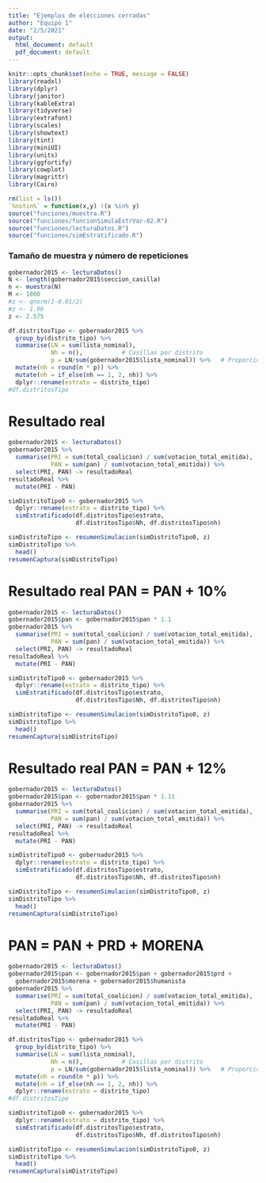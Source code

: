 ```yaml
---
title: "Ejemplos de elecciones cerradas"
author: "Equipo 1"
date: "2/5/2021"
output:
  html_document: default
  pdf_document: default
---
```


```r
knitr::opts_chunk$set(echo = TRUE, message = FALSE)
library(readxl)
library(dplyr)
library(janitor)
library(kableExtra)
library(tidyverse)
library(extrafont)
library(scales)
library(showtext)
library(tint)
library(miniUI)
library(units)
library(ggfortify)
library(cowplot)
library(magrittr)
library(Cairo)
```

```r
rm(list = ls())
`%notin%` = function(x,y) !(x %in% y)
source("funciones/muestra.R")
source("funciones/funcionSimulaEstrVar-02.R")
source("funciones/lecturaDatos.R")
source("funciones/simEstratificado.R")
```

### Tamaño de muestra y número de repeticiones

```r
gobernador2015 <- lecturaDatos()
N <- length(gobernador2015$seccion_casilla)
n <- muestra(N)
M <- 1000
#z <- qnorm(1-0.01/2)
#z <- 1.96
z <- 2.575
```

```r
df.distritosTipo <- gobernador2015 %>%
  group_by(distrito_tipo) %>%
  summarise(LN = sum(lista_nominal),
            Nh = n(),           # Casillas por distrito
            p = LN/sum(gobernador2015$lista_nominal)) %>%   # Proporción
  mutate(nh = round(n * p)) %>%
  mutate(nh = if_else(nh == 1, 2, nh)) %>%
  dplyr::rename(estrato = distrito_tipo)
#df.distritosTipo
```

# Resultado real

```r
gobernador2015 <- lecturaDatos()
gobernador2015 %>%
  summarise(PRI = sum(total_coalicion) / sum(votacion_total_emitida),
            PAN = sum(pan) / sum(votacion_total_emitida)) %>%
  select(PRI, PAN) -> resultadoReal
resultadoReal %>%
  mutate(PRI - PAN)
```



```r
simDistritoTipo0 <- gobernador2015 %>%
  dplyr::rename(estrato = distrito_tipo) %>%
  simEstratificado(df.distritosTipo$estrato, 
                   df.distritosTipo$Nh, df.distritosTipo$nh)
```

```r
simDistritoTipo <- resumenSimulacion(simDistritoTipo0, z)
simDistritoTipo %>%
  head()
resumenCaptura(simDistritoTipo)
```

# Resultado real PAN = PAN + 10%

```r
gobernador2015 <- lecturaDatos()
gobernador2015$pan <- gobernador2015$pan * 1.1
gobernador2015 %>%
  summarise(PRI = sum(total_coalicion) / sum(votacion_total_emitida),
            PAN = sum(pan) / sum(votacion_total_emitida)) %>%
  select(PRI, PAN) -> resultadoReal
resultadoReal %>%
  mutate(PRI - PAN)
```

```r
simDistritoTipo0 <- gobernador2015 %>%
  dplyr::rename(estrato = distrito_tipo) %>%
  simEstratificado(df.distritosTipo$estrato, 
                   df.distritosTipo$Nh, df.distritosTipo$nh)
```

```r
simDistritoTipo <- resumenSimulacion(simDistritoTipo0, z)
simDistritoTipo %>%
  head()
resumenCaptura(simDistritoTipo)
```

# Resultado real PAN = PAN + 12%

```r
gobernador2015 <- lecturaDatos()
gobernador2015$pan <- gobernador2015$pan * 1.11
gobernador2015 %>%
  summarise(PRI = sum(total_coalicion) / sum(votacion_total_emitida),
            PAN = sum(pan) / sum(votacion_total_emitida)) %>%
  select(PRI, PAN) -> resultadoReal
resultadoReal %>%
  mutate(PRI - PAN)
```

```r
simDistritoTipo0 <- gobernador2015 %>%
  dplyr::rename(estrato = distrito_tipo) %>%
  simEstratificado(df.distritosTipo$estrato, 
                   df.distritosTipo$Nh, df.distritosTipo$nh)
```

```r
simDistritoTipo <- resumenSimulacion(simDistritoTipo0, z)
simDistritoTipo %>%
  head()
resumenCaptura(simDistritoTipo)
```

# PAN = PAN + PRD + MORENA

```r
gobernador2015 <- lecturaDatos()
gobernador2015$pan <- gobernador2015$pan + gobernador2015$prd + 
  gobernador2015$morena + gobernador2015$humanista
gobernador2015 %>%
  summarise(PRI = sum(total_coalicion) / sum(votacion_total_emitida),
            PAN = sum(pan) / sum(votacion_total_emitida)) %>%
  select(PRI, PAN) -> resultadoReal
resultadoReal %>%
  mutate(PRI - PAN)
```

```r
df.distritosTipo <- gobernador2015 %>%
  group_by(distrito_tipo) %>%
  summarise(LN = sum(lista_nominal),
            Nh = n(),           # Casillas por distrito
            p = LN/sum(gobernador2015$lista_nominal)) %>%   # Proporción
  mutate(nh = round(n * p)) %>%
  mutate(nh = if_else(nh == 1, 2, nh)) %>%
  dplyr::rename(estrato = distrito_tipo)
#df.distritosTipo
```

```r
simDistritoTipo0 <- gobernador2015 %>%
  dplyr::rename(estrato = distrito_tipo) %>%
  simEstratificado(df.distritosTipo$estrato, 
                   df.distritosTipo$Nh, df.distritosTipo$nh)
```

```r
simDistritoTipo <- resumenSimulacion(simDistritoTipo0, z)
simDistritoTipo %>%
  head()
resumenCaptura(simDistritoTipo)
```
